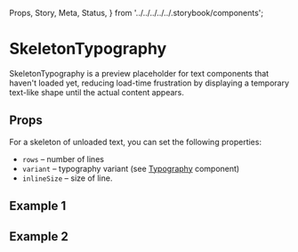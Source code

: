  Props,
  Story,
  Meta,
  Status,
} from '../../../../../.storybook/components';


<Meta of={Stories} />

# SkeletonTypography

<Status variant="draft" />

SkeletonTypography is a preview placeholder for text components that haven't loaded yet,
reducing load-time frustration by displaying a temporary text-like shape until the actual content appears.

<Story of={Stories.Base} />

## Props

<Props />

For a skeleton of unloaded text, you can set the following properties:

- `rows` – number of lines
- `variant` – typography variant (see [Typography](?path=/docs/components-typography--docs) component)
- `inlineSize` – size of line.

## Example 1

<Story of={Stories.Example1} />

## Example 2

<Story of={Stories.Example2} />
